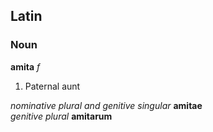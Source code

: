 ==Latin==

===Noun===
'''amita''' ''f'' 

#Paternal aunt

''nominative plural and genitive singular'' '''amitae'''
<br>''genitive plural'' '''amitarum'''

<!-- Regular noun; do we need the full declension here? -->